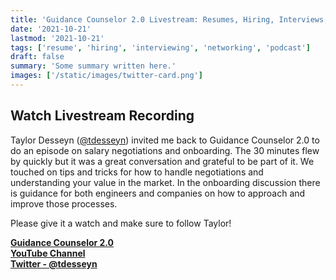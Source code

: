 ```yaml
---
title: 'Guidance Counselor 2.0 Livestream: Resumes, Hiring, Interviews, and Networking with Taylor Desseyn'
date: '2021-10-21'
lastmod: '2021-10-21'
tags: ['resume', 'hiring', 'interviewing', 'networking', 'podcast']
draft: false
summary: 'Some summary written here.'
images: ['/static/images/twitter-card.png']
---
```


## Watch Livestream Recording

Taylor Desseyn (<a target="_blank" href="https://www.twitter.com/tdesseyn">@tdesseyn</a>) invited me back to Guidance Counselor 2.0 to do an episode on salary negotiations and onboarding. The 30 minutes flew by quickly but it was a great conversation and grateful to be part of it. We touched on tips and tricks for how to handle negotiations and understanding your value in the market. In the onboarding discussion there is guidance for both engineers and companies on how to approach and improve those processes.

Please give it a watch and make sure to follow Taylor!

<strong><a target="_blank" href="https://solo.to/tdesseyn">Guidance Counselor 2.0</a></strong> \
<strong><a target="_blank" href="https://www.youtube.com/channel/UCNqJ-P5d9RUCUsQ-grhlUHw">YouTube Channel</a></strong> \
<strong><a target="_blank" href="https://www.twitter.com/tdesseyn">Twitter - @tdesseyn</a></strong>